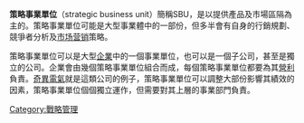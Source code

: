 {{unreferenced|time=2017-02-21T04:44:57+00:00}}
'''策略事業單位'''（strategic business unit）簡稱SBU，是以提供產品及市場區隔為主的{{le|利潤中心|profit center}}。策略事業單位可能是大型事業體中的一部份，但多半會有自身的行銷規劃、競爭者分析及[[市场营销|市场营销]]策略。

策略事業單位可以是大型[[企業|企業]]中的一個事業單位，也可以是一個子公司，甚至是獨立的公司。企業會由幾個策略事業單位組合而成，每個策略事業單位都要為其[[營利|營利]]負責。[[奇異電氣|奇異電氣]]就是這類公司的例子，策略事業單位可以調整大部份影響其績效的因素，策略事業單位個個獨立運作，但需要對其上層的事業部門負責。

[[Category:戰略管理|Category:戰略管理]]


{{管理學小作品}}